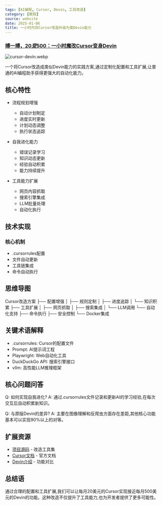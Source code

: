 ```yaml
---
tags: [AI编程, Cursor, Devin, 工具改造]
category: [教程]
source: website
date: 2025-01-06
title: 一小时内将Cursor改造升级为类Devin能力
---
```


### [搏一搏，$20变$500：一小时魔改Cursor变身Devin](https://yage.ai/cursor-to-devin.html)

![cursor-devin.webp](https://img.mengpeng.tech/i/2025/01/15/678748afb1ac6.webp)

一个将Cursor改造成类似Devin能力的实践方案,通过定制化配置和工具扩展,让普通的AI编程助手获得更强大的自动化能力。

## 核心特性

- 流程规划增强
  - 自动计划制定
  - 进度实时更新
  - 计划动态调整
  - 执行状态追踪
  
- 自我进化能力
  - 错误记录学习
  - 知识动态更新
  - 经验自动积累
  - 能力持续提升
  
- 工具能力扩展
  - 网页内容抓取
  - 搜索引擎集成
  - LLM批量处理
  - 自动化执行

## 技术实现

### 核心机制
- .cursorrules配置
- 文件自动更新
- 工具链集成
- 命令自动执行

## 思维导图
Cursor改造方案
├── 配置增强
│   ├── 规则定制
│   ├── 进度追踪
│   └── 知识积累
├── 工具扩展
│   ├── 网页抓取
│   ├── 搜索集成
│   └── LLM调用
└── 自动化支持
    ├── 命令执行
    ├── 安全控制
    └── Docker集成

## 关键术语解释

- .cursorrules: Cursor的配置文件
- Prompt: AI提示词工程
- Playwright: Web自动化工具
- DuckDuckGo API: 搜索引擎接口
- vllm: 高性能LLM推理框架

## 核心问题问答

Q: 如何实现自我进化?
A: 通过.cursorrules文件记录和更新AI的学习经验,在每次交互后自动积累新知识。

Q: 与原版Devin的差异?
A: 主要在图像理解和反爬虫方面存在差距,其他核心功能基本可以实现90%以上的对等。

## 扩展资源

- [项目源码](https://github.com/grapeot/devin.cursorrules) - 改造工具集
- [Cursor文档](https://cursor.sh/docs) - 官方文档
- [Devin介绍](https://www.cognition-labs.com/blog) - 功能对比

## 总结语

通过合理的配置和工具扩展,我们可以让每月20美元的Cursor实现接近每月500美元的Devin的功能。这种改造不仅提升了工具能力,也为开发者提供了更多可能性。 